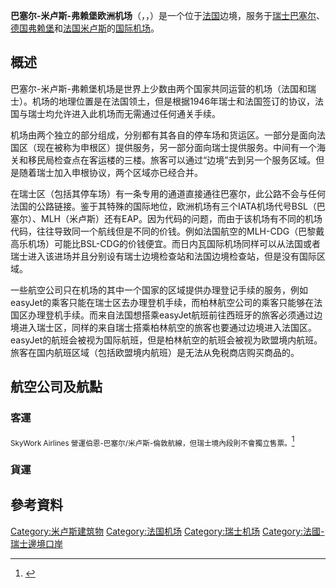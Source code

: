 {{expand|time=2010-10-17T06:10:09+00:00}}
{{noteTA
|G1=德国地名
}}
{{Infobox Airport 
|airport_name = 巴塞尔-米卢斯-弗赖堡欧洲机场
|nativename   = Flughafen Basel-Mülhausen-Freiburg
|nativename-a = Aéroport Bâle-Mulhouse-Fribourg
|nativename-r = Aeropuerto de Basilea-Mulhouse-Friburgo
|logo = Basel airport logo.png
|logo-width = 200
|photo = Aéroport Bâle-Mulhouse 2.jpg
|type = 公共
|run by =
|opened = 
|city = {{flagicon|Switzerland}}[[瑞士|瑞士]][[巴塞尔|巴塞尔]] <br> {{flagicon|FRA}}[[法國|法國]][[米卢斯|米卢斯]] <br> {{flagicon|GER}}[[德國|德國]][[弗赖堡|弗赖堡]]
|location = {{flagicon|FRA}}[[法國|法國]][[圣路易_(上莱茵省)|聖路易]]
|distance_to_city = 
|hub = [[瑞士易捷航空|瑞士易捷航空]]
| elevation-f  = 885
| elevation-m  = 270
|IATA = BSL, MLH, EAP<ref name=iata>{{cite web |url=http://www.iata.org/publications/Pages/code-search.aspx |title=Airline and Airport Code Search: 3-letter airport code |publisher=International Air Transport Association (IATA) |location=Quebec, Canada |quote=Search for location |accessdate=2014-11-06 |archive-date=2018-08-17 |archive-url=https://web.archive.org/web/20180817161455/https://www.iata.org/publications/pages/code-search.aspx |dead-url=no }}</ref>
|ICAO = LFSB, LSZM
|coordinates  = {{Coord|47|35|24|N|007|31|45|E|type:airport_region:FR|display=inline,title|name=EuroAirport Basel-Mulhouse-Freiburg}}
|website      = [http://www.euroairport.com/ www.EuroAirport.com]
| pushpin_map            = France Alsace
| pushpin_mapsize        = 180
| pushpin_label          = '''BSL/MLH/EAP'''
| pushpin_label_position = left
| pushpin_map_caption    = 
|runway1_heading = 15/33
|runway1_feet = 12,795
|runway1_meter = 3,900
|runway1_surface = [[混凝土|混凝土]] 
|runway2_heading = 08/26
|runway2_feet = 5,971 
|runway2_meter = 1,280 
|runway2_surface = 混凝土 
| stat-year    = 2016
| stat1-header = 客運
| stat1-data   = 7,314,269
| stat2-header = 貨運(以噸計)
| stat2-data   = 101,050
| stat3-header = 航班數量
| stat3-data   = 95,542
| footnotes    = 資料來源: 法國[[航行資料彙編|航行資料彙編]],<ref name=AIP>{{AIP_FR|LFSB|name=BÂLE-MULHOUSE}}</ref> 機場年報<ref name=AirportStatistics>{{cite web |url=http://www.euroairport.com/de/action/media/Display?cmpref=143933&forceDownload=1&lang=de&mediaParam%5Bcmpref%5D=143933&mediaParam%5BforceDownload%5D=1&mediaParam%5Blang%5D=de |title=Annual Report 2013 (2/3): Key Figures |publisher=l’Aéroport de Bâle-Mulhouse |date=21 May 2014 |format=PDF |type=annual report |language=Fr, De, En |accessdate=2014-11-06 |archive-date=2021-01-22 |archive-url=https://web.archive.org/web/20210122130956/https://www.euroairport.com/de/action/media/Display?cmpref=143933&forceDownload=1&lang=de&mediaParam%5Bcmpref%5D=143933&mediaParam%5BforceDownload%5D=1&mediaParam%5Blang%5D=de |dead-url=no }}</ref>及[[歐洲航空安全組織|歐洲航空安全組織]]<ref>[http://www.ead.eurocontrol.int/publicuser/protect/pu/main.jsp EAD Basic]  {{webarchive |url=https://web.archive.org/web/20140823135326/http://www.ead.eurocontrol.int/publicuser/protect/pu/main.jsp |date=23 August 2014 }}</ref>
}}

'''巴塞尔-米卢斯-弗赖堡欧洲机场'''（{{lang-fr|Aéroport de Bâle-Mulhouse-Fribourg}}，{{lang-de|Flughafen Basel-Mülhausen}}，{{airport codes|BSL、EAP、MLH|LFSB、LSZM}}）是一个位于[[法国|法国]]边境，服务于[[瑞士|瑞士]][[巴塞尔|巴塞尔]]、[[德国|德国]][[弗赖堡|弗赖堡]]和[[法国|法国]][[米卢斯|米卢斯]]的[[国际机场|国际]][[机场|机场]]。

== 概述 ==
巴塞尔-米卢斯-弗赖堡机场是世界上少数由两个国家共同运营的机场（法国和瑞士）。机场的地理位置是在法国领土，但是根据1946年瑞士和法国签订的协议，法国与瑞士均允许进入此机场而无需通过任何通关手续。

机场由两个独立的部分组成，分别都有其各自的停车场和货运区。一部分是面向法国区（现在被称为申根区）提供服务，另一部分面向瑞士提供服务。中间有一个海关和移民局检查点在客运楼的三楼。旅客可以通过“边境”去到另一个服务区域。但是随着瑞士加入申根协议，两个区域亦已经合并。

在瑞士区（包括其停车场）有一条专用的通道直接通往巴塞尔，此公路不会与任何法国的公路链接。鉴于其特殊的国际地位，欧洲机场有三个IATA机场代号BSL（巴塞尔）、MLH（米卢斯）还有EAP。因为代码的问题，而由于该机场有不同的机场代码，往往导致同一个航线但是不同的价钱。例如法国航空的MLH-CDG（巴黎戴高乐机场）可能比BSL-CDG的价钱便宜。而日内瓦国际机场同样可以从法国或者瑞士进入该进场并且分别设有瑞士边境检查站和法国边境检查站，但是没有国际区域。

一些航空公司只在机场的其中一个国家的区域提供办理登记手续的服务，例如easyJet的乘客只能在瑞士区去办理登机手续，而柏林航空公司的乘客只能够在法国区办理登机手续。而来自法国想搭乘easyJet航班前往西班牙的旅客必须通过边境进入瑞士区，同样的来自瑞士搭乘柏林航空的旅客也要通过边境进入法国区。easyJet的航班会被视为国际航班，但是柏林航空的航班会被视为欧盟境内航班。旅客在国内航班区域（包括欧盟境内航班）是无法从免税商店购买商品的。

==航空公司及航點==

===客運===

<!--PLEASE DO NOT ADD OR REMOVE ROUTES WITHOUT GIVING A VALID SOURCE. EXACT DATES ARE MANDATORY FOR NEW ROUTES TO BE ADDED HERE. ALSO ADD INLINE CITATIONS IF POSSIBLE.-->
{{Airport-dest-list
<!-- -->
| {{flagicon|FRA}}[[藍鷹航空|藍鷹航空]] | [[阿爾及爾胡阿里·布邁丁機場|阿爾及爾]]，[[君士坦丁_(阿尔及利亚)|君士坦丁]]，[[瓦赫蘭|瓦赫蘭]]，[[塞提夫|塞提夫]] 
<!-- -->
| {{flagicon|ALG}}[[阿爾及利亞航空|阿爾及利亞航空]] | [[君士坦丁_(阿尔及利亚)|君士坦丁]]
<!-- -->
| {{flagicon|MAR}}[[摩洛哥阿拉伯航空|摩洛哥阿拉伯航空]] | [[穆罕默德五世國際機場|卡薩布蘭卡]]
<!-- -->
| {{flagicon|FRA}}[[法國航空|法國航空]] <br>由[[霍浦航空|霍浦航空]]營運 | [[巴黎夏爾·戴高樂機場|巴黎–戴高樂]]，[[巴黎奧利機場|巴黎–奧利]] <br>'''季節性:''' [[阿雅克肖|阿雅克肖]]，{{link-en|費加里|Figari Sud-Corse Airport}}
<!-- -->
| {{flagicon|CAN}}[[越洋航空|越洋航空]] | '''季節性:''' [[蒙特利爾皮埃爾·埃利奧特·特魯多國際機場|蒙特利爾–特魯多]]
<!-- -->
| {{flagicon|BUL}}{{tsl|en|Air Via|VIA航空}} | '''季節性包機:''' [[布爾加斯|布爾加斯]]
<!-- -->
| {{flagicon|AUT}}[[奧地利航空|奧地利航空]] | [[維也納國際機場|維也納]]
<!-- -->
| {{flagicon|GBR}}[[英國航空|英國航空]] | [[倫敦希斯路機場|倫敦–希斯路]]
<!-- -->
| {{flagicon|BEL}}[[布魯塞爾航空|布魯塞爾航空]] | [[布魯塞爾機場|布魯塞爾]]
<!-- -->
| {{flagicon|GBR}}[[易捷航空|易捷航空]] | [[巴塞隆納-埃爾普拉特機場|巴塞隆納]]，[[布里斯托機場|布里斯托]]，[[柏林-舍訥費爾德機場|柏林-舍訥費爾德]]，[[愛丁堡機場|愛丁堡]]，[[漢堡機場|漢堡]]，[[里斯本波爾特拉機場|里斯本]]，[[倫敦格域機場|倫敦–格域]]，[[倫敦盧頓機場|倫敦–盧頓]]，[[曼徹斯特機場|曼徹斯特]]，[[那不勒斯機場|那不勒斯]]，[[圖盧茲-布拉尼亞克機場|圖盧茲]]
<!-- -->
| {{flagicon|CHE}}[[瑞士易捷航空|瑞士易捷航空]] | [[阿利坎特-埃爾切機場|阿利坎特]]，[[阿姆斯特丹史基浦機場|阿姆斯特丹]]，[[巴塞隆納-埃爾普拉特機場|巴塞隆納]]，[[柏林-舍訥費爾德機場|柏林-舍訥費爾德]]，[[波爾多|波爾多]]，[[布林迪西|布林迪西]]，[[布魯塞爾機場|布魯塞爾]]，[[布達佩斯國際機場|布達佩斯]]，[[哥本哈根機場|哥本哈根]]，[[德累斯頓機場|徳累斯頓]]，[[富埃特文圖拉機場|富埃特文圖拉]]，[[馬德拉機場|豐沙爾]] (2016年12月6日起)，<ref>{{cite web|title=easyJet Plans New Routes in 16Q4|url=http://www.routesonline.com/news/38/airlineroute/267700/easyjet-plans-new-routes-in-16q4/|website=routesonline|accessdate=30 June 2016|archive-date=2016-07-02|archive-url=https://web.archive.org/web/20160702164331/http://www.routesonline.com/news/38/airlineroute/267700/easyjet-plans-new-routes-in-16q4/|dead-url=no}}</ref> [[大加那利機場|大加那利]]，[[漢堡機場|漢堡]]，[[克拉科夫|克拉科夫]]，[[蘭薩羅特機場|蘭薩羅特]]，[[拉納卡國際機場|拉納卡]]，[[里斯本波爾特拉機場|里斯本]]，[[倫敦格域機場|倫敦–格域]]，[[馬德里-巴拉哈斯機場|馬德里]]，[[馬拉加機場|馬拉加]]，[[馬拉喀什－邁納拉國際機場|馬拉喀什]]，[[蒙彼利埃|蒙彼利埃]]，[[南特|南特]]，[[尼斯蔚藍海岸機場|尼斯]]，[[馬略卡島帕爾馬機場|馬略卡島帕爾馬]]，[[比薩-聖朱斯托機場|比薩]]，[[費爾南多·薩·卡內羅機場|波爾圖]]，[[布拉格瓦茨拉夫·哈維爾國際機場|布拉格]]，[[普里斯提納國際機場|普里斯提納]]，[[羅馬-菲烏米奇諾機場|羅馬-菲烏米奇諾]]，[[圣地亚哥-德孔波斯特拉机场|圣地亚哥-德孔波斯特拉]]，[[塞維爾|塞維爾]]，[[本-古里安國際機場|特拉維夫]]，[[特內里費南部機場|特內里費-南部]]，[[塞薩洛尼基馬其頓國際機場|塞薩洛尼基]]，[[圖盧茲-布拉尼亞克機場|圖盧茲]]，[[威尼斯-泰塞拉機場|威尼斯-馬可波羅]] <br>'''季节性:''' [[阿雅克肖|阿雅克肖]]，[[安塔利亞機場|安塔利亞]]，{{link-en|巴斯提亞|Bastia – Poretta Airport}}，[[卡利亞里|卡利亞里]]，[[卡塔尼亞-豐塔納羅沙機場|卡塔尼亞]]，[[法魯|法魯]]，{{link-en|費加里|Figari Sud-Corse Airport}}，[[伊維薩|伊維薩]]，[[米科諾斯|米科諾斯]]，[[奧爾比亞|奧爾比亞]]，[[凱夫拉維克國際機場|雷克雅未克-凱夫拉維克]]，{{link-en|史普利特|Split Airport}}
<!-- -->
| {{flagicon|GER}}[[歐洲之翼航空|歐洲之翼航空]] | [[杜塞道夫機場|杜塞道夫]] <br> '''季節性:''' [[馬略卡島帕爾馬機場|馬略卡島帕爾馬]] (2017年7月2日起)<ref>{{cite web|url=http://www.routesonline.com/news/38/airlineroute/269234/eurowings-expands-palma-mallorca-base-in-s17/ |title=Archived copy |accessdate=2016-10-07 |deadurl=no |archiveurl=https://web.archive.org/web/20161009132730/http://www.routesonline.com/news/38/airlineroute/269234/eurowings-expands-palma-mallorca-base-in-s17/ |archivedate=9 October 2016 }}</ref>
<!-- -->
| {{flagicon|ESP}}[[西班牙國家航空|西班牙國家航空]] | [[馬德里-巴拉哈斯機場|馬德里]] (2017年3月26日起)<ref>[http://www.eleconomista.es/economia/noticias/7982053/11/16/Iberia-mantendra-las-rutas-a-shanghai-tokio-y-johannesburgo-el-proximo-verano.html Iberia mantendrá las rutas a shanghái, tokio y johannesburgo el próximo verano] {{Wayback|url=http://www.eleconomista.es/economia/noticias/7982053/11/16/Iberia-mantendra-las-rutas-a-shanghai-tokio-y-johannesburgo-el-proximo-verano.html |date=20200919153815 }} {{es}} Retrieved 24 November 2016.</ref>
<!-- -->
| {{flagicon|NED}}[[荷蘭皇家航空|荷蘭皇家航空]] <br>{{nowrap|由[[荷蘭皇家城市短途航空|荷蘭皇家城市短途航空]]營運}} | [[阿姆斯特丹史基浦機場|阿姆斯特丹]]
<!-- -->
| {{flagicon|GER}}[[漢莎區域航空|漢莎區域航空]] <br>{{nowrap|由[[漢莎城際航空|漢莎城際航空]]營運}} | [[法蘭克福機場|法蘭克福]]，[[慕尼黑機場|慕尼黑]]
<!-- -->
| {{flagicon|TUR}}[[飛馬航空|飛馬航空]] | [[薩比哈·格克琴國際機場|伊斯坦堡–薩比哈·格克琴]]
<!-- -->
| {{flagicon|IRE}}[[瑞安航空|瑞安航空]] | [[都柏林機場|都柏林]]，[[倫敦史坦斯特機場|倫敦–史坦斯特]]
<!-- -->
|{{flagicon|CHE}}{{link-en|SkyWork Airlines|SkyWork Airlines}} | <!--DO NOT ADD BERN AS SKYWORK DOES NOT SELL TICKETS BETWEEN BERN AND BASEL-->[[倫敦城市機場|倫敦-城市]]{{ref|1|1}} <br>'''季節性:''' [[黑靈斯多夫|黑靈斯多夫]]，[[澤西|澤西]] (2017年6月3日起)，[[敘爾特|敘爾特]] (2017年6月3日起)
<!-- -->
| {{flagicon|TUR}}{{tsl|en|SunExpress|太陽快運}} | [[安塔利亞機場|安塔利亞]] <br>'''季節性:''' [[伊茲密爾|伊茲密爾]]
<!-- -->
| {{flagicon|GER}}[[途易飛航空|途易飛航空]] | [[阿加迪爾|阿加迪爾]]，[[富埃特文圖拉機場|富埃特文圖拉]]，[[大加那利機場|大加那利]] <br>'''季節性:''' [[博阿維斯塔|博阿維斯塔]]，[[克基拉島揚尼斯·卡波迪斯特里亞斯國際機場|科孚]]，[[馬德拉機場|豐沙爾]]，[[伊拉克利翁尼科斯·卡贊察基斯國際機場|伊拉克利翁]]，[[科斯|科斯]]，[[馬拉喀什－邁納拉國際機場|馬拉喀什]]，{{link-en|梅諾卡|Menorca Airport}}，[[馬略卡島帕爾馬機場|馬略卡島帕爾馬]]，[[普里斯提納國際機場|普里斯提納]]，[[羅得島迪亞戈拉斯國際機場|羅得島]]，[[阿米爾卡·加布拉爾國際機場|薩爾島]]，[[特內里費南部機場|特內里費-南部]]
<!-- -->
| {{flagicon|TUN}}[[突尼西亞航空|突尼西亞航空]] | [[傑爾巴-傑爾吉斯國際機場|傑爾巴島]]
<!-- -->
| {{flagicon|TUR}}[[土耳其航空|土耳其航空]] | [[阿塔圖克國際機場|伊斯坦堡–阿塔圖克]]
<!-- -->
| {{flagicon|ESP}}[[伏林航空|伏林航空]] | [[巴塞隆納-埃爾普拉特機場|巴塞隆納]]
<!-- -->
| {{flagicon|HUN}}[[維茲航空|維茲航空]] | [[貝爾格萊德尼古拉·特斯拉國際機場|貝爾格萊德]]，[[布加勒斯特奧托佩尼-亨利·科安德國際機場|布加勒斯特]]，[[克盧日-納波卡|克盧日-納波卡]]，[[尼什|尼什]]，[[奧赫里德|奧赫里德]]，[[史高比耶亞歷山大大帝機場|史高比耶]]，[[索菲亞機場|索菲亞]] (2016年12月23日起),<ref>{{cite web|url=http://www.novinite.com/articles/174543/Wiz+Air+Adds+Three+New+Destinations+from+Sofia+in+December |title=Archived copy |accessdate=2016-05-24 |deadurl=no |archiveurl=https://web.archive.org/web/20161006125327/http://www.novinite.com/articles/174543/Wiz+Air+Adds+Three+New+Destinations+from+Sofia+in+December |archivedate=6 October 2016  }}</ref> [[图兹拉国际机场|图兹拉]]，[[華沙蕭邦機場|華沙-蕭邦]]
<!-- -->
}}
{{note|1|1}}<small>SkyWork Airlines 營運伯恩-巴塞尔/米卢斯-倫敦航線，但瑞士境內段則不會獨立售票。</small><ref>{{cite web|url=http://www.austrianaviation.net/news-international/news-detail/datum/2015/06/01/skywork-uebernimmt-basel-london-city.html|title=SkyWork übernimmt Basel-London City|work=austrianaviation.net|accessdate=6 June 2015|archive-date=2016-03-04|archive-url=https://web.archive.org/web/20160304083523/http://www.austrianaviation.net/news-international/news-detail/datum/2015/06/01/skywork-uebernimmt-basel-london-city.html|dead-url=no}}</ref>

===貨運===
{{Airport-dest-list
<!-- -->
| {{flagicon|RUS}}[[空橋貨運航空|空橋貨運航空]] | [[謝列梅捷沃國際機場|莫斯科-謝列梅捷沃]]<ref>{{cite web|url=http://www.airbridgecargo.com/press/news/1190.html|title=AIRBRIDGECARGO AIRLINES FIRST FLIGHT GETS A SPLASHING WELCOME AT BASEL AIRPORT|publisher=AirBridgeCargo Airlines|accessdate=23 September 2014|deadurl=yes|archiveurl=https://web.archive.org/web/20150419112856/http://www.airbridgecargo.com/press/news/1190.html|archivedate=2015年4月19日}}</ref>
<!-- -->
| {{flagicon|BEL}}[[TNT航空|TNT航空]] | [[列日機場|列日]]
<!-- -->
| {{flagicon|GER}}[[DHL航空|DHL航空]] | [[萊比錫/哈雷機場|萊比錫/哈雷]]
<!-- -->
| {{flagicon|GER}}[[DHL航空|DHL航空]] <br>{{nowrap|由[[英国大西洋航空|大西洋航空]]營運}} | [[東密德蘭機場|東密德蘭]]
<!-- -->
| {{flagicon|GER}}[[DHL航空|DHL航空]] <br>{{nowrap|由{{tsl|en|Bluebird Cargo|藍鳥貨運}}營運}} | [[日內瓦國際機場|日內瓦]], [[萊比錫/哈雷機場|萊比錫/哈雷]]
<!-- -->
| {{flagicon|UAE}}[[阿聯酋航空|阿聯酋航空貨運]] | [[阿勒馬克圖姆國際機場|杜拜–阿勒馬克圖姆]]<ref>{{cite web|url=http://www.aircargoworld.com/Air-Cargo-World-News/2014/08/emirates-starts-freighter-service-swiss-pharma-capital/6708 |title=Archived copy |accessdate=19 August 2014 |deadurl=yes |archiveurl=https://web.archive.org/web/20140822035131/http://www.aircargoworld.com/Air-Cargo-World-News/2014/08/emirates-starts-freighter-service-swiss-pharma-capital/6708 |archivedate=22 August 2014 }}</ref>
<!-- -->
| {{flagicon|USA}}[[聯邦快遞|FedEx Feeder]] <br>{{nowrap|由{{tsl|en|ASL Airlines Ireland|ASL愛爾蘭航空}}營運}} | [[巴黎夏爾·戴高樂機場|巴黎–戴高樂]]
<!-- -->
| {{flagicon|KOR}}[[大韓航空|大韓航空貨運]] | [[仁川國際機場|首爾–仁川]], [[維也納國際機場|維也納]]
<!-- -->
| {{flagicon|CHL}}[[LATAM智利航空|LATAM智利貨運]] | [[埃塞薩皮斯塔里尼部長國際機場|布宜諾斯艾利斯]], [[阿圖羅·梅里諾·貝尼特斯准將國際機場|聖地亞哥]], [[聖保羅/瓜魯柳斯-安德烈·弗朗哥·蒙托羅州長國際機場|聖保羅]]
<!-- -->
| {{flagicon|QAT}}[[卡塔爾航空|卡塔爾]] | [[多哈國際機場|多哈]], [[布魯塞爾機場|布魯塞爾]]
<!-- -->
| {{flagicon|USA}}[[UPS航空|UPS航空]] <br>{{nowrap|由{{tsl|en|ASL Airlines Switzerland|ASL瑞士航空}}營運}} | [[科隆/波昂機場|科隆/波昂]], [[日內瓦國際機場|日內瓦]]
<!-- -->
}}
==參考資料==
{{reflist}}
{{commonscat|EuroAirport Basel Mulhouse Freiburg}}

{{法国机场}}
{{瑞士机场}}
{{Authority control}}
[[Category:米卢斯建筑物|Category:米卢斯建筑物]]
[[Category:法国机场|Category:法国机场]]
[[Category:瑞士机场|Category:瑞士机场]]
[[Category:法國-瑞士邊境口岸|Category:法國-瑞士邊境口岸]]